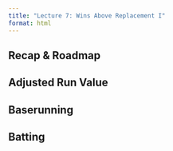 ```yaml
---
title: "Lecture 7: Wins Above Replacement I"
format: html
---
```


## Recap & Roadmap


## Adjusted Run Value

<!--

24 July: no need for park adjustment. Maybe a platoon adjustment but even that may not be necessary.

  Regress onto game state: residual is adjust run value over average. How much goes to baserunner and how much to batter.
  In this game state x event, check to see what the baserunners normally do. 
  Whatever doesn't go to baserunner, give to batter: e.g., on a single with runner on first. Most of the time, the runner advances to second. But when they advance to 3rd or score, we want to give more weight. P(k < K) is the prob. they advance fewer than what they actually did. Do some sort of weighting. Then give everything else to the batter. Don't necessarily normalize to 1


  Formally we write $delta_i = \alpha_{1} * \ind{1} + \cdots + \alpha_{B} * \ind{B} + \beta_{adv} * \ind{platoon-advantage} + \epsilon
  
  Systematically, we know that some parks are harder to score runs in than others. And when the batter and pitcher are of different handedness, there can be some differences
  We want to remove those systematic components, which are not within the batters control. Formally
  
  We can fit a linear model with an intercept using `lm`: not, we're really not interested in the coefficients or doing any significant testing. we just want to adjust the values
  We now have our residual epsilon, which captures the portion of delta *not* attributable to ballpark or platoon. How much of epsilon can be attributed to the batter and how much to the baserunner?
-->


## Baserunning

<!--
  Baserunner should get credit only for advancement beyond what would be expected given their starting location, the number of outs, and the hitting event that occured
    We can actually estimate this nonparametricly using our baserunning data-frame: we have the movement and can pull . We compute the average nonparametricly and 
-->

## Batting

<!--
eta: portion of adjusted offensive run value attributable to baserunners.
mu = epsilon-eta attributable to the hitter
** need to compare batter relative to other players at his position **

-->
